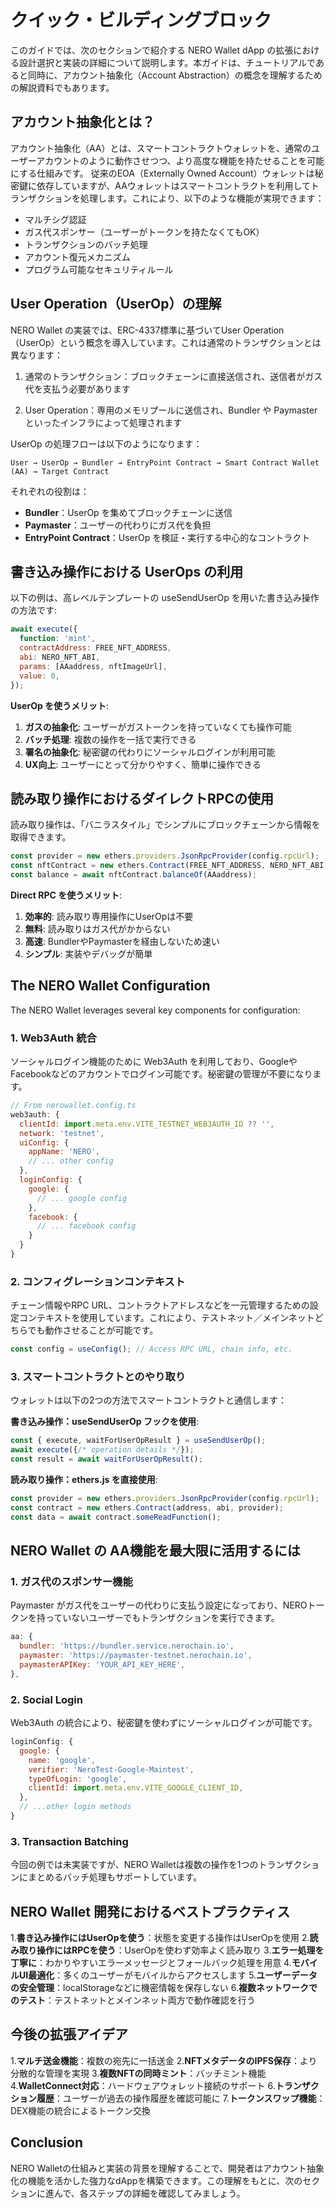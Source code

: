 
# クイック・ビルディングブロック

このガイドでは、次のセクションで紹介する NERO Wallet dApp の拡張における設計選択と実装の詳細について説明します。本ガイドは、チュートリアルであると同時に、アカウント抽象化（Account Abstraction）の概念を理解するための解説資料でもあります。

## アカウント抽象化とは？

アカウント抽象化（AA）とは、スマートコントラクトウォレットを、通常のユーザーアカウントのように動作させつつ、より高度な機能を持たせることを可能にする仕組みです。
従来のEOA（Externally Owned Account）ウォレットは秘密鍵に依存していますが、AAウォレットはスマートコントラクトを利用してトランザクションを処理します。これにより、以下のような機能が実現できます：

- マルチシグ認証
- ガス代スポンサー（ユーザーがトークンを持たなくてもOK）
- トランザクションのバッチ処理
- アカウント復元メカニズム
- プログラム可能なセキュリティルール

## User Operation（UserOp）の理解

NERO Wallet の実装では、ERC-4337標準に基づいてUser Operation（UserOp）という概念を導入しています。これは通常のトランザクションとは異なります：

1. 通常のトランザクション：ブロックチェーンに直接送信され、送信者がガス代を支払う必要があります

2. User Operation：専用のメモリプールに送信され、Bundler や Paymaster といったインフラによって処理されます

UserOp の処理フローは以下のようになります：

```
User → UserOp → Bundler → EntryPoint Contract → Smart Contract Wallet (AA) → Target Contract
```

それぞれの役割は：

- **Bundler**：UserOp を集めてブロックチェーンに送信
- **Paymaster**：ユーザーの代わりにガス代を負担
- **EntryPoint Contract**：UserOp を検証・実行する中心的なコントラクト

## 書き込み操作における UserOps の利用

以下の例は、高レベルテンプレートの useSendUserOp を用いた書き込み操作の方法です:

```js
await execute({
  function: 'mint',
  contractAddress: FREE_NFT_ADDRESS,
  abi: NERO_NFT_ABI,
  params: [AAaddress, nftImageUrl],
  value: 0,
});
```

**UserOp を使うメリット**:

1. **ガスの抽象化**: ユーザーがガストークンを持っていなくても操作可能
2. **バッチ処理**: 複数の操作を一括で実行できる
3. **署名の抽象化**: 秘密鍵の代わりにソーシャルログインが利用可能
4. **UX向上**: ユーザーにとって分かりやすく、簡単に操作できる

## 読み取り操作におけるダイレクトRPCの使用

読み取り操作は、「バニラスタイル」でシンプルにブロックチェーンから情報を取得できます。

```js
const provider = new ethers.providers.JsonRpcProvider(config.rpcUrl);
const nftContract = new ethers.Contract(FREE_NFT_ADDRESS, NERO_NFT_ABI, provider);
const balance = await nftContract.balanceOf(AAaddress);
```

**Direct RPC を使うメリット**:

1. **効率的**: 読み取り専用操作にUserOpは不要
2. **無料**: 読み取りはガス代がかからない
3. **高速**: BundlerやPaymasterを経由しないため速い
4. **シンプル**: 実装やデバッグが簡単

## The NERO Wallet Configuration

The NERO Wallet leverages several key components for configuration:

### 1. Web3Auth 統合

ソーシャルログイン機能のために Web3Auth を利用しており、GoogleやFacebookなどのアカウントでログイン可能です。秘密鍵の管理が不要になります。

```js
// From nerowallet.config.ts
web3auth: {
  clientId: import.meta.env.VITE_TESTNET_WEB3AUTH_ID ?? '',
  network: 'testnet',
  uiConfig: {
    appName: 'NERO',
    // ... other config
  },
  loginConfig: {
    google: {
      // ... google config
    },
    facebook: {
      // ... facebook config
    }
  }
}
```

### 2. コンフィグレーションコンテキスト

チェーン情報やRPC URL、コントラクトアドレスなどを一元管理するための設定コンテキストを使用しています。これにより、テストネット／メインネットどちらでも動作させることが可能です。

```js
const config = useConfig(); // Access RPC URL, chain info, etc.
```

### 3. スマートコントラクトとのやり取り

ウォレットは以下の2つの方法でスマートコントラクトと通信します：

**書き込み操作：useSendUserOp フックを使用**:

```js
const { execute, waitForUserOpResult } = useSendUserOp();
await execute({/* operation details */});
const result = await waitForUserOpResult();
```

**読み取り操作：ethers.js を直接使用**:

```js
const provider = new ethers.providers.JsonRpcProvider(config.rpcUrl);
const contract = new ethers.Contract(address, abi, provider);
const data = await contract.someReadFunction();
```

## NERO Wallet の AA機能を最大限に活用するには

### 1. ガス代のスポンサー機能

Paymaster がガス代をユーザーの代わりに支払う設定になっており、NEROトークンを持っていないユーザーでもトランザクションを実行できます。

```js
aa: {
  bundler: 'https://bundler.service.nerochain.io',
  paymaster: 'https://paymaster-testnet.nerochain.io',
  paymasterAPIKey: 'YOUR_API_KEY_HERE',
},
```

### 2. Social Login

Web3Auth の統合により、秘密鍵を使わずにソーシャルログインが可能です。

```js
loginConfig: {
  google: {
    name: 'google',
    verifier: 'NeroTest-Google-Maintest',
    typeOfLogin: 'google',
    clientId: import.meta.env.VITE_GOOGLE_CLIENT_ID,
  },
  // ...other login methods
}
```

### 3. Transaction Batching

今回の例では未実装ですが、NERO Walletは複数の操作を1つのトランザクションにまとめるバッチ処理もサポートしています。

## NERO Wallet 開発におけるベストプラクティス

1.**書き込み操作にはUserOpを使う**：状態を変更する操作はUserOpを使用
2.**読み取り操作にはRPCを使う**：UserOpを使わず効率よく読み取り
3.**エラー処理を丁寧に**：わかりやすいエラーメッセージとフォールバック処理を用意
4.**モバイルUI最適化**：多くのユーザーがモバイルからアクセスします
5.**ユーザーデータの安全管理**：localStorageなどに機密情報を保存しない
6.**複数ネットワークでのテスト**：テストネットとメインネット両方で動作確認を行う

## 今後の拡張アイデア

1.**マルチ送金機能**：複数の宛先に一括送金
2.**NFTメタデータのIPFS保存**：より分散的な管理を実現
3.**複数NFTの同時ミント**：バッチミント機能
4.**WalletConnect対応**：ハードウェアウォレット接続のサポート
6.**トランザクション履歴**：ユーザーが過去の操作履歴を確認可能に
7.**トークンスワップ機能**：DEX機能の統合によるトークン交換

## Conclusion

NERO Walletの仕組みと実装の背景を理解することで、開発者はアカウント抽象化の機能を活かした強力なdAppを構築できます。この理解をもとに、次のセクションに進んで、各ステップの詳細を確認してみましょう。

<PageFeedback path="/en/tutorials/high-level/building-blocks" />
